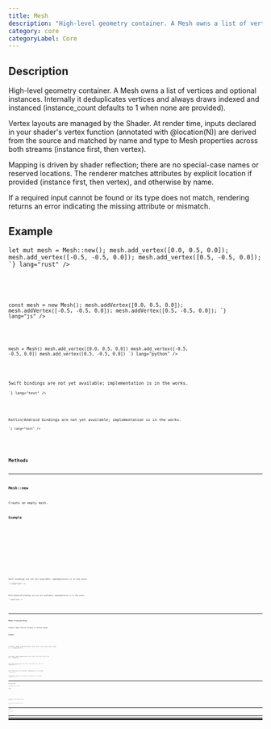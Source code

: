 ```yaml
---
title: Mesh
description: "High-level geometry container. A Mesh owns a list of vertices and optional instances. Internally it deduplicates vertices and always draws indexed and instanced (instance_count defaults to 1 when none are provided)."
category: core
categoryLabel: Core
---
```



## Description

High-level geometry container. A Mesh owns a list of vertices and optional instances.
Internally it deduplicates vertices and always draws indexed and instanced
(instance_count defaults to 1 when none are provided).

Vertex layouts are managed by the Shader. At render time, inputs declared in your
shader's vertex function (annotated with @location(N)) are derived from the source
and matched by name and type to Mesh properties across both streams (instance first,
then vertex).

Mapping is driven by shader reflection; there are no special-case names or reserved locations.
The renderer matches attributes by explicit location if provided (instance first, then vertex),
and otherwise by name.

If a required input cannot be found or its type does not match, rendering returns an error
indicating the missing attribute or mismatch.



## Example

<Tabs>

<TabItem label="Rust">
<Code
code={`
use fragmentcolor::mesh::{Mesh, Vertex, VertexValue};

let mut mesh = Mesh::new();
mesh.add_vertex([0.0, 0.5, 0.0]);
mesh.add_vertex([-0.5, -0.5, 0.0]);
mesh.add_vertex([0.5, -0.5, 0.0]);
`}
lang="rust"
/>

</TabItem>

<TabItem label="JavaScript">
<Code
code={`

const mesh = new Mesh();
mesh.addVertex([0.0, 0.5, 0.0]);
mesh.addVertex([-0.5, -0.5, 0.0]);
mesh.addVertex([0.5, -0.5, 0.0]);
`}
lang="js"
/>

</TabItem>

<TabItem label="Python">
<Code
code={`
from fragmentcolor import Mesh, Vertex

mesh = Mesh()
mesh.add_vertex([0.0, 0.5, 0.0])
mesh.add_vertex([-0.5, -0.5, 0.0])
mesh.add_vertex([0.5, -0.5, 0.0])
`}
lang="python"
/>

</TabItem>

<TabItem label="Swift">
<Aside type="caution" title="Work in progress">Swift bindings are not yet available; implementation is in the works.</Aside>
<Code
code={`
// Swift placeholder: bindings WIP

`}
lang="text"
/>

</TabItem>

<TabItem label="Kotlin">
<Aside type="caution" title="Work in progress">Kotlin/Android bindings are not yet available; implementation is in the works.</Aside>
<Code
code={`
// Kotlin placeholder: bindings WIP

`}
lang="text"
/>

</TabItem>

</Tabs>


## Methods


---

### Mesh::new

Create an empty mesh.

#### Example

<Tabs>

<TabItem label="Rust">
<Code
code={`
use fragmentcolor::mesh::Mesh;
let m = Mesh::new();
_ = m;
`}
lang="rust" meta="collapse={3-3}"
/>

</TabItem>

<TabItem label="JavaScript">
<Code
code={`
const m = new Mesh();
`}
lang="js"
/>

</TabItem>

<TabItem label="Python">
<Code
code={`
from fragmentcolor import Mesh
m = Mesh()
`}
lang="python"
/>

</TabItem>

<TabItem label="Swift">
<Aside type="caution" title="Work in progress">Swift bindings are not yet available; implementation is in the works.</Aside>
<Code
code={`
// Swift placeholder: bindings WIP

`}
lang="text"
/>

</TabItem>

<TabItem label="Kotlin">
<Aside type="caution" title="Work in progress">Kotlin/Android bindings are not yet available; implementation is in the works.</Aside>
<Code
code={`
// Kotlin placeholder: bindings WIP

`}
lang="text"
/>

</TabItem>

</Tabs>


---

### Mesh::from_vertices

Create a mesh from an iterator of Vertex values.

#### Example

<Tabs>

<TabItem label="Rust">
<Code
code={`
use fragmentcolor::Mesh;

let mesh = Mesh::from_vertices([
    [0.0, 0.0],
    [1.0, 0.0],
    [0.0, 1.0],
]);
`}
lang="rust"
/>

</TabItem>

<TabItem label="JavaScript">
<Code
code={`

const mesh = Mesh.fromVertices([
    [0.0, 0.0],
    [1.0, 0.0],
    [0.0, 1.0],
]);
`}
lang="js"
/>

</TabItem>

<TabItem label="Python">
<Code
code={`
from fragmentcolor import Mesh

mesh = Mesh.from_vertices([
    [0.0, 0.0],
    [1.0, 0.0],
    [0.0, 1.0],
])
`}
lang="python"
/>

</TabItem>

<TabItem label="Swift">
<Aside type="caution" title="Work in progress">Swift bindings are not yet available; implementation is in the works.</Aside>
<Code
code={`
// Swift placeholder: bindings WIP

`}
lang="text"
/>

</TabItem>

<TabItem label="Kotlin">
<Aside type="caution" title="Work in progress">Kotlin/Android bindings are not yet available; implementation is in the works.</Aside>
<Code
code={`
// Kotlin placeholder: bindings WIP

`}
lang="text"
/>

</TabItem>

</Tabs>


---

### Mesh::add_vertex

Add a single vertex to the mesh.

#### Example

<Tabs>

<TabItem label="Rust">
<Code
code={`
use fragmentcolor::mesh::{Mesh};
let mut m = Mesh::new();
m.add_vertex([0.0, 0.0]);
`}
lang="rust"
/>

</TabItem>

<TabItem label="JavaScript">
<Code
code={`
const m = new Mesh();
m.addVertex([0.0, 0.0]);
`}
lang="js"
/>

</TabItem>

<TabItem label="Python">
<Code
code={`
from fragmentcolor import Mesh
m = Mesh()
m.add_vertex([0.0, 0.0])
`}
lang="python"
/>

</TabItem>

<TabItem label="Swift">
<Aside type="caution" title="Work in progress">Swift bindings are not yet available; implementation is in the works.</Aside>
<Code
code={`
// Swift placeholder: bindings WIP

`}
lang="text"
/>

</TabItem>

<TabItem label="Kotlin">
<Aside type="caution" title="Work in progress">Kotlin/Android bindings are not yet available; implementation is in the works.</Aside>
<Code
code={`
// Kotlin placeholder: bindings WIP

`}
lang="text"
/>

</TabItem>

</Tabs>


---

### Mesh::add_vertices

Add many vertices to the mesh.

#### Example

<Tabs>

<TabItem label="Rust">
<Code
code={`
use fragmentcolor::mesh::Mesh;
let mut m = Mesh::new();
m.add_vertices([
  [0.0, 0.0],
  [1.0, 0.0],
]);
`}
lang="rust"
/>

</TabItem>

<TabItem label="JavaScript">
<Code
code={`
const m = new Mesh();
m.addVertices([
  [0.0, 0.0],
  [1.0, 0.0],
]);
`}
lang="js"
/>

</TabItem>

<TabItem label="Python">
<Code
code={`
from fragmentcolor import Mesh
m = Mesh()
m.add_vertices([
  [0.0, 0.0],
  [1.0, 0.0],
])
`}
lang="python"
/>

</TabItem>

<TabItem label="Swift">
<Aside type="caution" title="Work in progress">Swift bindings are not yet available; implementation is in the works.</Aside>
<Code
code={`
// Swift placeholder: bindings WIP

`}
lang="text"
/>

</TabItem>

<TabItem label="Kotlin">
<Aside type="caution" title="Work in progress">Kotlin/Android bindings are not yet available; implementation is in the works.</Aside>
<Code
code={`
// Kotlin placeholder: bindings WIP

`}
lang="text"
/>

</TabItem>

</Tabs>


---

### Mesh::add_instance

Add a single instance (any Vertex can be converted into an instance).

#### Example

<Tabs>

<TabItem label="Rust">
<Code
code={`
use fragmentcolor::mesh::{Mesh, Vertex};
let mut m = Mesh::new();
let v = Vertex::new([0.0, 0.0]);
m.add_instance(v);
`}
lang="rust"
/>

</TabItem>

<TabItem label="JavaScript">
<Code
code={`
const m = new Mesh();
const v = new Vertex([0.0, 0.0]);
m.addInstance(v);
`}
lang="js"
/>

</TabItem>

<TabItem label="Python">
<Code
code={`
from fragmentcolor import Mesh, Vertex
m = Mesh()
v = Vertex([0.0, 0.0])
m.add_instance(v)
`}
lang="python"
/>

</TabItem>

<TabItem label="Swift">
<Aside type="caution" title="Work in progress">Swift bindings are not yet available; implementation is in the works.</Aside>
<Code
code={`
// Swift placeholder: bindings WIP

`}
lang="text"
/>

</TabItem>

<TabItem label="Kotlin">
<Aside type="caution" title="Work in progress">Kotlin/Android bindings are not yet available; implementation is in the works.</Aside>
<Code
code={`
// Kotlin placeholder: bindings WIP

`}
lang="text"
/>

</TabItem>

</Tabs>


---

### Mesh::add_instances

Add many instances to the mesh.

#### Example

<Tabs>

<TabItem label="Rust">
<Code
code={`
use fragmentcolor::mesh::{Mesh};
let mut m = Mesh::new();
m.add_instances([
  [0.0, 0.0],
  [1.0, 1.0],
]);
`}
lang="rust"
/>

</TabItem>

<TabItem label="JavaScript">
<Code
code={`
const m = new Mesh();
m.addInstances([
  [0.0, 0.0],
  [1.0, 1.0],
]);
`}
lang="js"
/>

</TabItem>

<TabItem label="Python">
<Code
code={`
from fragmentcolor import Mesh
m = Mesh()
m.add_instances([
  [0.0, 0.0],
  [1.0, 1.0],
])
`}
lang="python"
/>

</TabItem>

<TabItem label="Swift">
<Aside type="caution" title="Work in progress">Swift bindings are not yet available; implementation is in the works.</Aside>
<Code
code={`
// Swift placeholder: bindings WIP

`}
lang="text"
/>

</TabItem>

<TabItem label="Kotlin">
<Aside type="caution" title="Work in progress">Kotlin/Android bindings are not yet available; implementation is in the works.</Aside>
<Code
code={`
// Kotlin placeholder: bindings WIP

`}
lang="text"
/>

</TabItem>

</Tabs>


---

### Mesh::clear_instances

Remove all instances from a mesh (render defaults to 1 instance).

#### Example

<Tabs>

<TabItem label="Rust">
<Code
code={`
use fragmentcolor::mesh::Mesh;
let mut m = Mesh::new();
m.clear_instances();
`}
lang="rust"
/>

</TabItem>

<TabItem label="JavaScript">
<Code
code={`
const m = new Mesh();
m.clearInstances();
`}
lang="js"
/>

</TabItem>

<TabItem label="Python">
<Code
code={`
from fragmentcolor import Mesh
m = Mesh()
m.clear_instances()
`}
lang="python"
/>

</TabItem>

<TabItem label="Swift">
<Aside type="caution" title="Work in progress">Swift bindings are not yet available; implementation is in the works.</Aside>
<Code
code={`
// Swift placeholder: bindings WIP

`}
lang="text"
/>

</TabItem>

<TabItem label="Kotlin">
<Aside type="caution" title="Work in progress">Kotlin/Android bindings are not yet available; implementation is in the works.</Aside>
<Code
code={`
// Kotlin placeholder: bindings WIP

`}
lang="text"
/>

</TabItem>

</Tabs>


---

### Mesh::set_instance_count

Override how many instances to draw without providing per-instance attributes.

Use this when driving instance data from a storage buffer and indexing via @builtin(instance_index).

#### Example

<Tabs>

<TabItem label="Rust">
<Code
code={`
use fragmentcolor::mesh::Mesh;
let mut m = Mesh::new();
m.add_vertices([
    [-0.01, -0.01],
    [ 0.01, -0.01],
    [ 0.00,  0.01],
]);
// draw one million instances
m.set_instance_count(1_000_000);
`}
lang="rust"
/>

</TabItem>

<TabItem label="JavaScript">
<Code
code={`
const m = new Mesh();
m.addVertices([
    [-0.01, -0.01],
    [ 0.01, -0.01],
    [ 0.00,  0.01],
]);
// draw one million instances
m.setInstanceCount(1_000_000);
`}
lang="js"
/>

</TabItem>

<TabItem label="Python">
<Code
code={`
from fragmentcolor import Mesh
m = Mesh()
m.add_vertices([
    [-0.01, -0.01],
    [ 0.01, -0.01],
    [ 0.00,  0.01],
])
# draw one million instances
m.set_instance_count(1_000_000)
`}
lang="python"
/>

</TabItem>

<TabItem label="Swift">
<Aside type="caution" title="Work in progress">Swift bindings are not yet available; implementation is in the works.</Aside>
<Code
code={`
// Swift placeholder: bindings WIP

`}
lang="text"
/>

</TabItem>

<TabItem label="Kotlin">
<Aside type="caution" title="Work in progress">Kotlin/Android bindings are not yet available; implementation is in the works.</Aside>
<Code
code={`
// Kotlin placeholder: bindings WIP

`}
lang="text"
/>

</TabItem>

</Tabs>


---

### Mesh::clear_instance_count

Remove all instances from a mesh (render defaults to 1 instance).

#### Example

<Tabs>

<TabItem label="Rust">
<Code
code={`
use fragmentcolor::mesh::Mesh;
let mut m = Mesh::new();
m.clear_instance_count();
`}
lang="rust"
/>

</TabItem>

<TabItem label="JavaScript">
<Code
code={`
const m = new Mesh();
m.clearInstanceCount();
`}
lang="js"
/>

</TabItem>

<TabItem label="Python">
<Code
code={`
from fragmentcolor import Mesh
m = Mesh()
m.clear_instance_count()
`}
lang="python"
/>

</TabItem>

<TabItem label="Swift">
<Aside type="caution" title="Work in progress">Swift bindings are not yet available; implementation is in the works.</Aside>
<Code
code={`
// Swift placeholder: bindings WIP

`}
lang="text"
/>

</TabItem>

<TabItem label="Kotlin">
<Aside type="caution" title="Work in progress">Kotlin/Android bindings are not yet available; implementation is in the works.</Aside>
<Code
code={`
// Kotlin placeholder: bindings WIP

`}
lang="text"
/>

</TabItem>

</Tabs>
